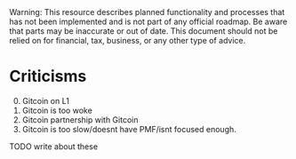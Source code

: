 
<Callout type="warning">
  Warning: This resource describes planned functionality and processes that has
  not been implemented and is not part of any official roadmap. Be aware that parts may be inaccurate or out of
  date.  This document should not be relied on for financial, tax, business, or any other type of advice.
</Callout>

# Criticisms

0. Gitcoin on L1
1. Gitcoin is too woke
2. Gitcoin partnership with Gitcoin
3. Gitcoin is too slow/doesnt have PMF/isnt focused enough.

TODO write about these